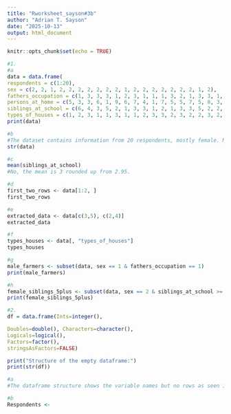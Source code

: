 ```yaml
---
title: "Rworksheet_sayson#3b"
author: "Adrian T. Sayson"
date: "2025-10-13"
output: html_document
---
```


```r
knitr::opts_chunk$set(echo = TRUE)
```
```r
#1.
#a
data = data.frame(
respondents = c(1:20),
sex = c(2, 2, 1, 2, 2, 2, 2, 2, 2, 2, 1, 2, 2, 2, 2, 2, 2, 2, 1, 2),
fathers_occupation = c(1, 3, 3, 3, 1, 2, 3, 1, 1, 1, 3, 2, 1, 3, 3, 1, 3, 1, 2, 1),
persons_at_home = c(5, 3, 3, 6, 1, 9, 6, 7, 4, 1, 7, 5, 5, 7, 5, 8, 3, 6, 7, 6),
siblings_at_school = c(6, 4, 3, 5, 2, 1, 3, 3, 1, 2, 1, 3, 3, 5, 2, 2, 2, 5, 3, 3),
types_of_houses = c(1, 2, 3, 1, 1, 3, 1, 1, 2, 3, 3, 2, 3, 2, 2, 3, 2, 3, 3, 2))
print(data)
```
```r
#b
#The dataset contains information from 20 respondents, mostly female. Most fathers work in "other" occupations and close 2nd are farmers, while a smaller number are drivers. Households have an average of 5 members, with around 3 siblings attending school. Most respondents live in concrete or semi-concrete houses, suggesting relatively stable living conditions.
str(data)
```
```r
#c
mean(siblings_at_school)
#No, the mean is 3 rounded up from 2.95.
```
```r
#d
first_two_rows <- data[1:2, ]
first_two_rows
```
```r
#e
extracted_data <- data[c(3,5), c(2,4)]
extracted_data 
```
```r
#f
types_houses <- data[, "types_of_houses"]
types_houses
```
```r
#g
male_farmers <- subset(data, sex == 1 & fathers_occupation == 1)
print(male_farmers)
```
```r
#h
female_siblings_5plus <- subset(data, sex == 2 & siblings_at_school >= 5)
print(female_siblings_5plus)
```

```r
#2.
df = data.frame(Ints=integer(),

Doubles=double(), Characters=character(),
Logicals=logical(),
Factors=factor(),
stringsAsFactors=FALSE)

print("Structure of the empty dataframe:")
print(str(df))
```
```r
#a
#The dataframe structure shows the variable names but no rows as seen in the second line.
```
```r
#b
Respondents <- 

```